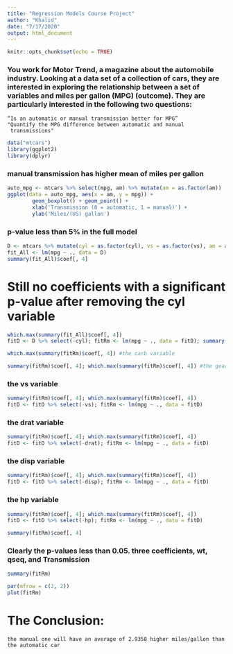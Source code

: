 ```yaml
---
title: "Regression Models Course Project"
author: "Khalid"
date: "7/17/2020"
output: html_document
---
```


```r
knitr::opts_chunk$set(echo = TRUE)
```

### You work for Motor Trend, a magazine about the automobile industry. Looking at a data set of a collection of cars, they are interested in exploring the relationship between a set of variables and miles per gallon (MPG) (outcome). They are particularly interested in the following two questions:

    “Is an automatic or manual transmission better for MPG”
    "Quantify the MPG difference between automatic and manual    
     transmissions"




```r
data("mtcars")
library(ggplot2)
library(dplyr)
```

### manual transmission has higher mean of miles per gallon
```r
auto_mpg <- mtcars %>% select(mpg, am) %>% mutate(am = as.factor(am))
ggplot(data = auto_mpg, aes(x = am, y = mpg)) +
        geom_boxplot() + geom_point() +
        xlab('Transmission (0 = automatic, 1 = manual)') + 
        ylab('Miles/(US) gallon')
```

### p-value less than 5% in the full model
```r
D <- mtcars %>% mutate(cyl = as.factor(cyl), vs = as.factor(vs), am = as.factor(am), gear = as.factor(gear), carb = as.factor(carb))
fit_All <- lm(mpg ~ ., data = D)
summary(fit_All)$coef[, 4]
```

# Still no coefficients with a significant p-value after removing the cyl variable
```r
which.max(summary(fit_All)$coef[, 4]) 
fitD <- D %>% select(-cyl); fitRm <- lm(mpg ~ ., data = fitD); summary(fitRm)$coef[, 4]
```

```r
which.max(summary(fitRm)$coef[, 4]) #the carb variable
```

```r
summary(fitRm)$coef[, 4]; which.max(summary(fitRm)$coef[, 4]) #the gear variable
```

### the vs variable
```r
summary(fitRm)$coef[, 4]; which.max(summary(fitRm)$coef[, 4]) 
fitD <- fitD %>% select(-vs); fitRm <- lm(mpg ~ ., data = fitD)
```

### the drat variable
```r
summary(fitRm)$coef[, 4]; which.max(summary(fitRm)$coef[, 4]) 
fitD <- fitD %>% select(-drat); fitRm <- lm(mpg ~ ., data = fitD)

```
### the disp variable
```r
summary(fitRm)$coef[, 4]; which.max(summary(fitRm)$coef[, 4]) 
fitD <- fitD %>% select(-disp); fitRm <- lm(mpg ~ ., data = fitD)
```

### the hp variable
```r
summary(fitRm)$coef[, 4]; which.max(summary(fitRm)$coef[, 4]) 
fitD <- fitD %>% select(-hp); fitRm <- lm(mpg ~ ., data = fitD)
```


```r
summary(fitRm)$coef[, 4]
```

### Clearly the p-values less than 0.05. three coefficients, wt, qseq, and Transmission
```r
summary(fitRm)
```

```r
par(mfrow = c(2, 2))
plot(fitRm)
```

# The Conclusion:
       
    the manual one will have an average of 2.9358 higher miles/gallon than the automatic car

```r

```

```r

```

```r

```

```r

```

```r

```

```r

```

```r

```

```r

```

```r

```

```r

```

```r

```

```r

```

```r

```

```r

```

```r

```

```r

```

```r

```

```r

```

